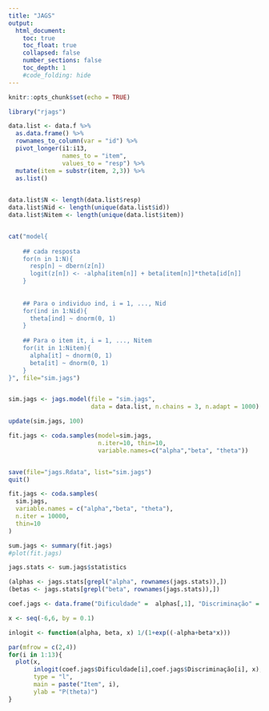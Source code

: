 ```yaml
---
title: "JAGS"
output:
  html_document:
    toc: true
    toc_float: true
    collapsed: false
    number_sections: false
    toc_depth: 1
    #code_folding: hide
---
```


```r
knitr::opts_chunk$set(echo = TRUE)
```

```r
library("rjags")

data.list <- data.f %>% 
  as.data.frame() %>% 
  rownames_to_column(var = "id") %>%
  pivot_longer(i1:i13,
               names_to = "item",
               values_to = "resp") %>% 
  mutate(item = substr(item, 2,3)) %>% 
  as.list()
  

data.list$N <- length(data.list$resp)
data.list$Nid <- length(unique(data.list$id))
data.list$Nitem <- length(unique(data.list$item))


cat("model{
    
    ## cada resposta
    for(n in 1:N){
      resp[n] ~ dbern(z[n])
      logit(z[n]) <- -alpha[item[n]] + beta[item[n]]*theta[id[n]]
    }
    
    
    ## Para o individuo ind, i = 1, ..., Nid
    for(ind in 1:Nid){
      theta[ind] ~ dnorm(0, 1)
    }
    
    ## Para o item it, i = 1, ..., Nitem
    for(it in 1:Nitem){
      alpha[it] ~ dnorm(0, 1)
      beta[it] ~ dnorm(0, 1)
    }
}", file="sim.jags")


sim.jags <- jags.model(file = "sim.jags",
                       data = data.list, n.chains = 3, n.adapt = 1000)

update(sim.jags, 100)

fit.jags <- coda.samples(model=sim.jags,
                         n.iter=10, thin=10,
                         variable.names=c("alpha","beta", "theta"))


save(file="jags.Rdata", list="sim.jags")
quit()

fit.jags <- coda.samples(
  sim.jags,
  variable.names = c("alpha","beta", "theta"),
  n.iter = 10000,
  thin=10
)

sum.jags <- summary(fit.jags)
#plot(fit.jags)

jags.stats <- sum.jags$statistics

(alphas <- jags.stats[grepl("alpha", rownames(jags.stats)),])
(betas <- jags.stats[grepl("beta", rownames(jags.stats)),])

coef.jags <- data.frame("Dificuldade" =  alphas[,1], "Discriminação" = betas[,1])

x <- seq(-6,6, by = 0.1)

inlogit <- function(alpha, beta, x) 1/(1+exp((-alpha+beta*x)))

par(mfrow = c(2,4))
for(i in 1:13){
  plot(x,
       inlogit(coef.jags$Dificuldade[i],coef.jags$Discriminação[i], x),
       type = "l",
       main = paste("Item", i),
       ylab = "P(theta)")
}
```

